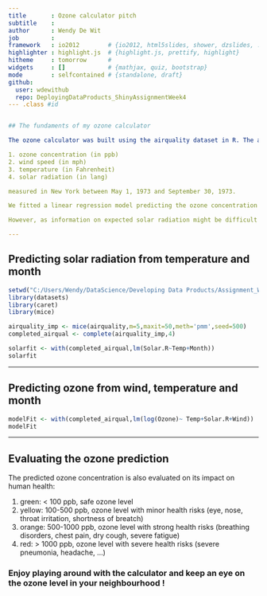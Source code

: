 ```yaml
---
title       : Ozone calculator pitch
subtitle    : 
author      : Wendy De Wit
job         : 
framework   : io2012        # {io2012, html5slides, shower, dzslides, ...}
highlighter : highlight.js  # {highlight.js, prettify, highlight}
hitheme     : tomorrow      # 
widgets     : []            # {mathjax, quiz, bootstrap}
mode        : selfcontained # {standalone, draft}
github:
  user: wdewithub
  repo: DeployingDataProducts_ShinyAssignmentWeek4
--- .class #id


## The fundaments of my ozone calculator

The ozone calculator was built using the airquality dataset in R. The airquality dataset has daily observations on:

1. ozone concentration (in ppb)
2. wind speed (in mph)
3. temperature (in Fahrenheit)
4. solar radiation (in lang)

measured in New York between May 1, 1973 and September 30, 1973.

We fitted a linear regression model predicting the ozone concentration dependent on the 3 other weather elements. This model could then be used to predict ozone concentration given user input on wind, temperature and solar radiation. 

However, as information on expected solar radiation might be difficult to find, we also fitted a second linear model predicting solar radiation depending on the month and temperature. This way a user can simply specifiy the month, wind speed and temperature and still get an estimate about the expected ozone concentration.

---
```


## Predicting solar radiation from temperature and month

```r
setwd("C:/Users/Wendy/DataScience/Developing Data Products/Assignment_Wk4")
library(datasets)
library(caret)
library(mice)
```

```r
airquality_imp <- mice(airquality,m=5,maxit=50,meth='pmm',seed=500)
completed_airqual <- complete(airquality_imp,4)
```

```r
solarfit <- with(completed_airqual,lm(Solar.R~Temp+Month))
solarfit
```

---

## Predicting ozone from wind, temperature and month

```r
modelFit <- with(completed_airqual,lm(log(Ozone)~ Temp+Solar.R+Wind))
modelFit
```

---

## Evaluating the ozone prediction

The predicted ozone concentration is also evaluated on its impact on human health:

1. green: < 100 ppb, safe ozone level
2. yellow: 100-500 ppb, ozone level with minor health risks (eye, nose, throat irritation, shortness of breatch)
3. orange: 500-1000 ppb, ozone level with strong health risks (breathing disorders, chest pain, dry cough, severe fatigue)
4. red: > 1000 ppb, ozone level with severe health risks (severe pneumonia, headache, ...)

### Enjoy playing around with the calculator and keep an eye on the ozone level in your neighbourhood ! ###
